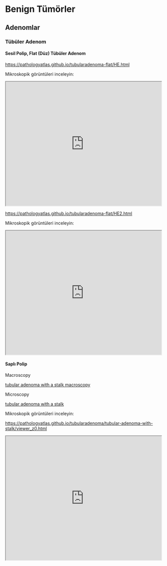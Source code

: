 # Benign Tümörler

## Adenomlar

### Tübüler Adenom

#### Sesil Polip, Flat (Düz) Tübüler Adenom

<https://pathologyatlas.github.io/tubularadenoma-flat/HE.html>

Mikroskopik görüntüleri inceleyin:

<iframe src="https://pathologyatlas.github.io/tubularadenoma-flat/HE.html" style="height:400px;width:100%;" data-external="1">

</iframe>

<https://pathologyatlas.github.io/tubularadenoma-flat/HE2.html>

Mikroskopik görüntüleri inceleyin:

<iframe src="https://pathologyatlas.github.io/tubularadenoma-flat/HE2.html" style="height:400px;width:100%;" data-external="1">

</iframe>

#### Saplı Polip

Macroscopy

[tubular adenoma with a stalk macroscopy](https://pathologyatlas.github.io/tubularadenoma/tubular-adenoma-with-stalk-macroscopy.jpg)

Microscopy

[tubular adenoma with a stalk](https://pathologyatlas.github.io/tubularadenoma/tubular-adenoma-with-stalk.jpeg)

Mikroskopik görüntüleri inceleyin:

<https://pathologyatlas.github.io/tubularadenoma/tubular-adenoma-with-stalk/viewer_z0.html>

<iframe src="https://pathologyatlas.github.io/tubularadenoma/tubular-adenoma-with-stalk/viewer_z0.html" style="height:400px;width:100%;">

</iframe>
